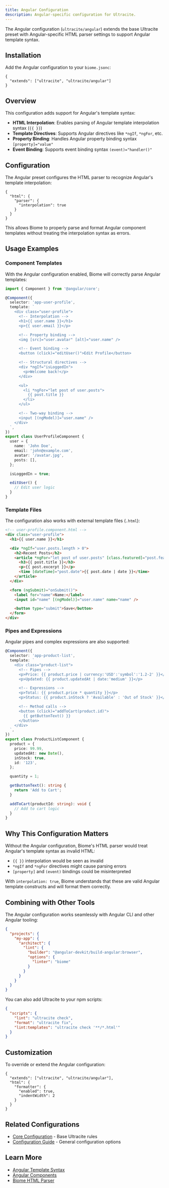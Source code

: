 ```yaml
---
title: Angular Configuration
description: Angular-specific configuration for Ultracite.
---
```


The Angular configuration (`ultracite/angular`) extends the base Ultracite preset with Angular-specific HTML parser settings to support Angular template syntax.

## Installation

Add the Angular configuration to your `biome.jsonc`:

```jsonc title="biome.jsonc"
{
  "extends": ["ultracite", "ultracite/angular"]
}
```

## Overview

This configuration adds support for Angular's template syntax:

- **HTML Interpolation**: Enables parsing of Angular template interpolation syntax (`{{ }}`)
- **Template Directives**: Supports Angular directives like `*ngIf`, `*ngFor`, etc.
- **Property Binding**: Handles Angular property binding syntax `[property]="value"`
- **Event Binding**: Supports event binding syntax `(event)="handler()"`

## Configuration

The Angular preset configures the HTML parser to recognize Angular's template interpolation:

```jsonc
{
  "html": {
    "parser": {
      "interpolation": true
    }
  }
}
```

This allows Biome to properly parse and format Angular component templates without treating the interpolation syntax as errors.

## Usage Examples

### Component Templates

With the Angular configuration enabled, Biome will correctly parse Angular templates:

```typescript
import { Component } from '@angular/core';

@Component({
  selector: 'app-user-profile',
  template: `
    <div class="user-profile">
      <!-- Interpolation -->
      <h1>{{ user.name }}</h1>
      <p>{{ user.email }}</p>

      <!-- Property binding -->
      <img [src]="user.avatar" [alt]="user.name" />

      <!-- Event binding -->
      <button (click)="editUser()">Edit Profile</button>

      <!-- Structural directives -->
      <div *ngIf="isLoggedIn">
        <p>Welcome back!</p>
      </div>

      <ul>
        <li *ngFor="let post of user.posts">
          {{ post.title }}
        </li>
      </ul>

      <!-- Two-way binding -->
      <input [(ngModel)]="user.name" />
    </div>
  `,
})
export class UserProfileComponent {
  user = {
    name: 'John Doe',
    email: 'john@example.com',
    avatar: '/avatar.jpg',
    posts: [],
  };

  isLoggedIn = true;

  editUser() {
    // Edit user logic
  }
}
```

### Template Files

The configuration also works with external template files (`.html`):

```html
<!-- user-profile.component.html -->
<div class="user-profile">
  <h1>{{ user.name }}</h1>

  <div *ngIf="user.posts.length > 0">
    <h2>Recent Posts</h2>
    <article *ngFor="let post of user.posts" [class.featured]="post.featured">
      <h3>{{ post.title }}</h3>
      <p>{{ post.excerpt }}</p>
      <time [dateTime]="post.date">{{ post.date | date }}</time>
    </article>
  </div>

  <form (ngSubmit)="onSubmit()">
    <label for="name">Name:</label>
    <input id="name" [(ngModel)]="user.name" name="name" />

    <button type="submit">Save</button>
  </form>
</div>
```

### Pipes and Expressions

Angular pipes and complex expressions are also supported:

```typescript
@Component({
  selector: 'app-product-list',
  template: `
    <div class="product-list">
      <!-- Pipes -->
      <p>Price: {{ product.price | currency:'USD':'symbol':'1.2-2' }}</p>
      <p>Updated: {{ product.updatedAt | date:'medium' }}</p>

      <!-- Expressions -->
      <p>Total: {{ product.price * quantity }}</p>
      <p>Status: {{ product.inStock ? 'Available' : 'Out of Stock' }}</p>

      <!-- Method calls -->
      <button (click)="addToCart(product.id)">
        {{ getButtonText() }}
      </button>
    </div>
  `,
})
export class ProductListComponent {
  product = {
    price: 99.99,
    updatedAt: new Date(),
    inStock: true,
    id: '123',
  };

  quantity = 1;

  getButtonText(): string {
    return 'Add to Cart';
  }

  addToCart(productId: string): void {
    // Add to cart logic
  }
}
```

## Why This Configuration Matters

Without the Angular configuration, Biome's HTML parser would treat Angular's template syntax as invalid HTML:

- `{{ }}` interpolation would be seen as invalid
- `*ngIf` and `*ngFor` directives might cause parsing errors
- `[property]` and `(event)` bindings could be misinterpreted

With `interpolation: true`, Biome understands that these are valid Angular template constructs and will format them correctly.

## Combining with Other Tools

The Angular configuration works seamlessly with Angular CLI and other Angular tooling:

```json title="angular.json"
{
  "projects": {
    "my-app": {
      "architect": {
        "lint": {
          "builder": "@angular-devkit/build-angular:browser",
          "options": {
            "linter": "biome"
          }
        }
      }
    }
  }
}
```

You can also add Ultracite to your npm scripts:

```json title="package.json"
{
  "scripts": {
    "lint": "ultracite check",
    "format": "ultracite fix",
    "lint:templates": "ultracite check '**/*.html'"
  }
}
```

## Customization

To override or extend the Angular configuration:

```jsonc title="biome.jsonc"
{
  "extends": ["ultracite", "ultracite/angular"],
  "html": {
    "formatter": {
      "enabled": true,
      "indentWidth": 2
    }
  }
}
```

## Related Configurations

- [Core Configuration](/core) - Base Ultracite rules
- [Configuration Guide](/configuration) - General configuration options

## Learn More

- [Angular Template Syntax](https://angular.dev/guide/templates)
- [Angular Components](https://angular.dev/guide/components)
- [Biome HTML Parser](https://biomejs.dev/reference/configuration/#htmlparser)
